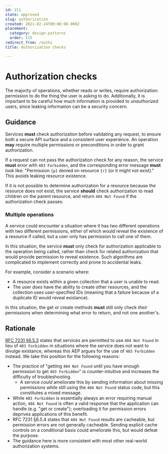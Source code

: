 ```yaml
---
id: 211
state: approved
slug: authorization
created: 2021-02-24T00:00:00.000Z
placement:
  category: design-patterns
  order: 115
redirect_from: /authz
title: Authorization checks

--- 
```


# Authorization checks

The majority of operations, whether reads or writes, require authorization:
permission to do the thing the user is asking to do. Additionally, it is
important to be careful how much information is provided to _unauthorized_
users, since leaking information can be a security concern.

## Guidance

Services <b class="font-extrabold	text-red-700">must</b> check authorization before validating any request, to ensure
both a secure API surface and a consistent user experience. An operation
<b class="font-extrabold text-green-700">may</b> require multiple permissions or preconditions in order to grant
authorization.

If a request can not pass the authorization check for any reason, the service
<b class="font-extrabold	text-red-700">must</b> error with `403 Forbidden`, and the corresponding error message
<b class="font-extrabold	text-red-700">must</b> look like: "Permission `{p}` denied on resource `{r}` (or it might
not exist)." This avoids leaking resource existence.

If it is not possible to determine authorization for a resource because the
resource does not exist, the service <b class="font-extrabold	text-yellow-700">should</b> check authorization to read
children on the parent resource, and return `404 Not Found` if the
authorization check passes.

### Multiple operations

A service could encounter a situation where it has two different operations
with two different permissions, either of which would reveal the existence of a
resource if called, but a user only has permission to call one of them.

In this situation, the service <b class="font-extrabold	text-red-700">must</b> only check for authorization applicable
to the operation being called, rather than check for related authorization that
would provide permission to reveal existence. Such algorithms are complicated to
implement correctly and prone to accidental leaks.

For example, consider a scenario where:

- A resource exists within a given collection that a user is unable to read.
- The user _does_ have the ability to create other resources, and the
  collection uses user-specified IDs (meaning that a failure because of a
  duplicate ID would reveal existance).

In this situation, the get or create methods <b class="font-extrabold	text-red-700">must</b> still only check _their_
permissions when determining what error to return, and not one another's.

## Rationale

[RFC 7231 §6.5.3][] states that services are permitted to use `404 Not Found`
in lieu of `403 Forbidden` in situations where the service does not want to
divulge existance, whereas this AEP argues for the use of `403 Forbidden`
instead. We take this position for the following reasons:

- The practice of "getting `404 Not Found` until you have enough permission to
  get `403 Forbidden`" is counter-intuitive and increases the difficulty of
  troubleshooting.
  - A service _could_ ameliorate this by sending information about missing
    permissions while still using the `404 Not Found` status code, but this
    constitutes a mixed message.
- While `403 Forbidden` is essentially always an error requiring manual action,
  `404 Not Found` is often a valid response that the application can handle
  (e.g. "get or create"); overloading it for permission errors deprives
  applications of this benefit.
- RFC 7231 §6.5.4 states that `404 Not Found` results are cacheable, but
  permission errors are not generally cacheable. Sending explicit cache
  controls on a conditional basis could ameliorate this, but would defeat the
  purpose.
- The guidance here is more consistent with most other real-world authorization
  systems.

[rfc 7231 §6.5.3]: https://tools.ietf.org/html/rfc7231#section-6.5.3
